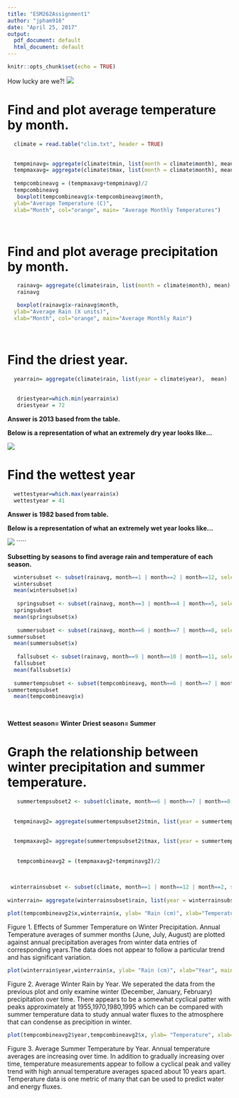 ```yaml
---
title: "ESM262Assignment1"
author: "jpham916"
date: "April 25, 2017"
output:
  pdf_document: default
  html_document: default
---
```


```r
knitr::opts_chunk$set(echo = TRUE)

```

How lucky are we?!
![](http://www.ucsb.edu/images/slideshow/location.jpg)

# Find and plot average temperature by month. {#anchor}

```r
  climate = read.table("clim.txt", header = TRUE)

  
  tempminavg= aggregate(climate$tmin, list(month = climate$month), mean)
  tempmaxavg= aggregate(climate$tmax, list(month = climate$month), mean)
  
  tempcombineavg = (tempmaxavg+tempminavg)/2
  tempcombineavg
   boxplot(tempcombineavg$x~tempcombineavg$month,
  ylab="Average Temperature (C)",
  xlab="Month", col="orange", main= "Average Monthly Temperatures")

  
```

# Find and plot average precipitation by month. {#anchor}
```r

   rainavg= aggregate(climate$rain, list(month = climate$month), mean)
   rainavg

   boxplot(rainavg$x~rainavg$month,
  ylab="Average Rain (X units)",
  xlab="Month", col="orange", main="Average Monthly Rain")

  

```

# Find the driest year. {#anchor}

```r
  yearrain= aggregate(climate$rain, list(year = climate$year),  mean)
   
   
   driestyear=which.min(yearrain$x)
   driestyear = 72
```
**Answer is 2013 based from the table. **

**Below is a representation of what an extremely dry year looks like...**

![](http://cdn1.buuteeq.com/upload/18138/andbeyond-sossusvlei-desert-lodge_36.jpg.800x400_0_0_4166.jpg)







# Find the wettest year {#anchor}


```r
  
  wettestyear=which.max(yearrain$x)
  wettestyear = 41 
```

**Answer is 1982 based from table.**

**Below is a representation of what an extremely wet year looks like...**

![](http://www.ascentoftheamazon.com/wp-content/uploads/2014/10/IMG_0197.jpg)
`````

**Subsetting by seasons to find average rain and temperature of each season.**

```r
    
  wintersubset <- subset(rainavg, month==1 | month==2 | month==12, select=c(month,x))
  wintersubset
  mean(wintersubset$x)
  
   springsubset <- subset(rainavg, month==3 | month==4 | month==5, select=c(month,x))
  springsubset
  mean(springsubset$x)
  
   summersubset <- subset(rainavg, month==6 | month==7 | month==8, select=c(month,x))
summersubset
  mean(summersubset$x)
  
   fallsubset <- subset(rainavg, month==9 | month==10 | month==11, select=c(month,x))
  fallsubset
  mean(fallsubset$x)
  
  summertempsubset <- subset(tempcombineavg, month==6 | month==7 | month==8, select=c(month,x))
summertempsubset
  mean(tempcombineavg$x)
  
  
```
  
**Wettest season= Winter**
**Driest season= Summer**



# Graph the relationship between winter precipitation and summer temperature. {#anchor}


```r
   summertempsubset2 <- subset(climate, month==6 | month==7 | month==8, select=c(year,tmin,tmax))
  
   
  tempminavg2= aggregate(summertempsubset2$tmin, list(year = summertempsubset2$year), mean)
  
  
  tempmaxavg2= aggregate(summertempsubset2$tmax, list(year = summertempsubset2$year), mean)
  
  
   tempcombineavg2 = (tempmaxavg2+tempminavg2)/2
  
  
``` 
 



```r
 winterrainsubset <- subset(climate, month==1 | month==12 | month==2, select=c(year,rain))
   
winterrain= aggregate(winterrainsubset$rain, list(year = winterrainsubset$year),  mean)

```


```r
plot(tempcombineavg2$x,winterrain$x, ylab= "Rain (cm)", xlab="Temperature (C)", main="Effects of Summer Temperature on Winter Precipitation")  
```
Figure 1. Effects of Summer Temperature on Winter Precipitation. Annual Temperature averages of summer months (June, July, August) are plotted against annual precipitation averages from winter data entries of corresponding years.The data does not appear to follow a particular trend and has significant variation. 

```r

plot(winterrain$year,winterrain$x, ylab= "Rain (cm)", xlab="Year", main="Average Winter Rain by Year") 
```
Figure 2. Average Winter Rain by Year. We seperated the data from the previous plot and only examine winter (December, January, February) precipitation over time. There appears to be a somewhat cyclical patter with peaks approximately at  1955,1970,1980,1995 which can be compared with summer temperature data to study annual water fluxes to the atmosphere that can condense as precipition in winter.

```r
plot(tempcombineavg2$year,tempcombineavg2$x, ylab= "Temperature", xlab="Year", main="Average Summer Temperature by Year") 

```

Figure 3. Average Summer Temperature by Year. Annual temperature averages are increasing over time. In addition to gradually increasing over time, temperature measurements appear to follow a cyclical peak and valley trend with high annual temperature averages spaced about 10 years apart. Temperature data is one metric of many that can be used to predict water and energy fluxes.

